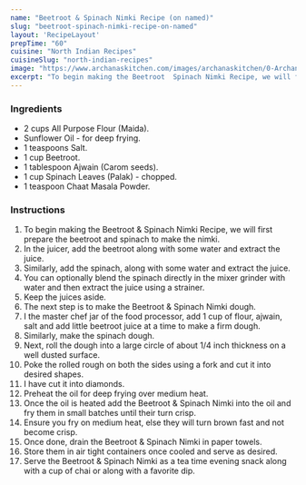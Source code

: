 ---
name: "Beetroot & Spinach Nimki Recipe (on named)"
slug: "beetroot-spinach-nimki-recipe-on-named"
layout: 'RecipeLayout'
prepTime: "60"
cuisine: "North Indian Recipes"
cuisineSlug: "north-indian-recipes"
image: "https://www.archanaskitchen.com/images/archanaskitchen/0-Archanas-Kitchen-Recipes/2018/Beetroot_And_Spinach_Nimki_recipe-6.jpg"
excerpt: "To begin making the Beetroot  Spinach Nimki Recipe, we will first prepare the beetroot and spinach to make the nimki"
---

### Ingredients

- 2 cups All Purpose Flour (Maida).
- Sunflower Oil - for deep frying.
- 1 teaspoons Salt.
- 1 cup Beetroot.
- 1 tablespoon Ajwain (Carom seeds).
- 1 cup Spinach Leaves (Palak) - chopped.
- 1 teaspoon Chaat Masala Powder.

### Instructions

1. To begin making the Beetroot & Spinach Nimki Recipe, we will first prepare the beetroot and spinach to make the nimki.
1. In the juicer, add the beetroot along with some water and extract the juice.
1. Similarly, add the spinach, along with some water and extract the juice.
1. You can optionally blend the spinach directly in the mixer grinder with water and then extract the juice using a strainer.
1. Keep the juices aside.
1. The next step is to make the Beetroot & Spinach Nimki dough.
1. I the master chef jar of the food processor, add 1 cup of flour, ajwain, salt and add little beetroot juice at a time to make a firm dough.
1. Similarly, make the spinach dough.
1. Next, roll the dough into a large circle of about 1/4 inch thickness on a well dusted surface.
1. Poke the rolled rough on both the sides using a fork and cut it into desired shapes.
1. I have cut it into diamonds.
1. Preheat the oil for deep frying over medium heat.
1. Once the oil is heated add the Beetroot & Spinach Nimki into the oil and fry them in small batches until their turn crisp.
1. Ensure you fry on medium heat, else they will turn brown fast and not become crisp.
1. Once done, drain the Beetroot & Spinach Nimki in paper towels.
1. Store them in air tight containers once cooled and serve as desired.
1. Serve the Beetroot & Spinach Nimki as a tea time evening snack along with a cup of chai or along with a favorite dip.
